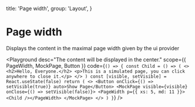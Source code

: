 
  title: 'Page width',
  group: 'Layout',
}

# Page width

Displays the content in the maximal page width given by the ui provider

<Playground
  desc="The content will be displayed in the center."
  scope={{ PageWidth, MockPage, Button }}
  code={`
() => {
  const Child = () => (
    <>
      <h2>Hello, Everyone.</h2>
      <p>This is a simulated page, you can click anywhere to close it.</p>
    </>
  )
  const [visible, setVisible] = React.useState(false)
  return (
    <>
      <Button onClick={() => setVisible(true)} auto>Show Page</Button>
      <MockPage visible={visible} onClose={() => setVisible(false)}>
        <PageWidth p={{ xs: 5, md: 11 }}><Child /></PageWidth>
      </MockPage>
    </>
  )
}
`}
/>